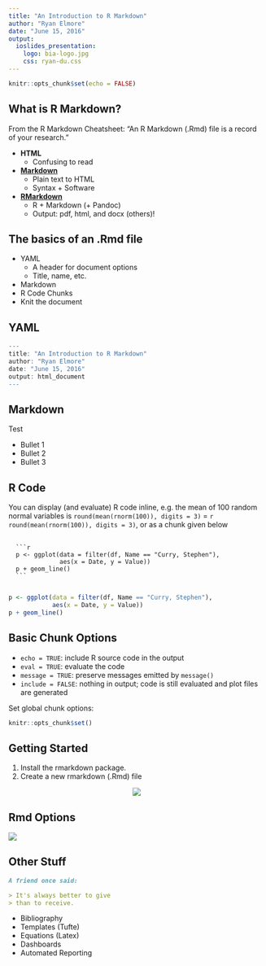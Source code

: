 ```yaml
---
title: "An Introduction to R Markdown"
author: "Ryan Elmore"
date: "June 15, 2016"
output: 
  ioslides_presentation:
    logo: bia-logo.jpg
    css: ryan-du.css
---
```


```r
knitr::opts_chunk$set(echo = FALSE)
```

## What is R Markdown?

From the R Markdown Cheatsheet: "An R Markdown (.Rmd) file is a record of your research."

* <b> HTML </b>
    + Confusing to read
* <b> [Markdown](https://daringfireball.net/projects/markdown/)</b>
    + Plain text to HTML 
    + Syntax + Software
* <b> [RMarkdown](http://rmarkdown.rstudio.com">RMarkdown)</b>
    + R + Markdown (+ Pandoc)
    + Output: pdf, html, and docx (others)!

## The basics of an .Rmd file

* YAML
    + A header for document options
    + Title, name, etc.
* Markdown
* R Code Chunks
* Knit the document

## YAML {.flexbox .vcenter}

```r
---
title: "An Introduction to R Markdown"
author: "Ryan Elmore"
date: "June 15, 2016"
output: html_document
---
```

## Markdown

<div class="columns-2">
  Test

  - Bullet 1
  - Bullet 2
  - Bullet 3
</div>

## R Code 

You can display (and evaluate) R code inline, e.g. the mean of 100 random normal variables is `round(mean(rnorm(100)), digits = 3)` = `r round(mean(rnorm(100)), digits = 3)`, or as a chunk given below

<pre>
  <code>
  ```r
  p <- ggplot(data = filter(df, Name == "Curry, Stephen"),
              aes(x = Date, y = Value))
  p + geom_line()
  ```
  </code>
</pre>

```r
p <- ggplot(data = filter(df, Name == "Curry, Stephen"),
            aes(x = Date, y = Value))
p + geom_line()
```


## Basic Chunk Options

- `echo = TRUE`: include R source code in the output 
- `eval = TRUE`: evaluate the code
- `message = TRUE`: preserve messages emitted by `message()`
- `include = FALSE`: nothing in output; code is still evaluated and plot files are generated

Set global chunk options:

```r
knitr::opts_chunk$set()
```

## Getting Started 

1. Install the rmarkdown package.
2. Create a new rmarkdown (.Rmd) file 

<center>
![](../fig/new-rmd.png)
</center>

## Rmd Options {.flexbox .vcenter}

![](../fig/popup.png)

## Other Stuff

```markdown
A friend once said:

> It's always better to give
> than to receive.
```

* Bibliography
* Templates (Tufte)
* Equations (Latex)
* Dashboards
* Automated Reporting

